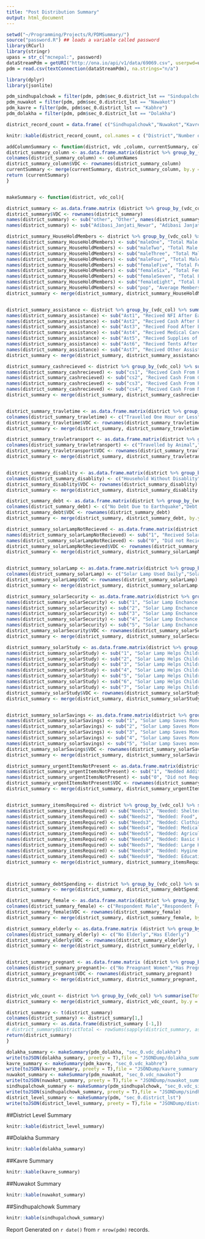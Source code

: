 ```yaml
---
title: "Post Distribution Summary"
output: html_document
---
```


```r
setwd("~/Programming/Projects/R/PDMSummary/")
source("password.R") ## loads a variable called password
library(RCurl)
library(stringr)
upass = str_c("mcnepal:", password)
dataStreamPdm = getURI("http://ona.io/api/v1/data/69069.csv", userpwd=upass, httpauth = 1L)
pdm = read.csv(textConnection(dataStreamPdm), na.strings="n/a")
```

```r

library(dplyr)
library(jsonlite)

pdm_sindhupalchowk = filter(pdm, pdm$sec_0.district_lst == "Sindupalchowk")
pdm_nuwakot = filter(pdm, pdm$sec_0.district_lst == "Nawakot")
pdm_kavre = filter(pdm, pdm$sec_0.district_lst == "Kabhre")
pdm_dolakha = filter(pdm, pdm$sec_0.district_lst == "Dolakha")

district_record_count = data.frame( c("Sindhupalchowk","Nuwakot","Kavrepalanchowk", "Dolakha"), c(nrow(pdm_sindhupalchowk),nrow(pdm_nuwakot),nrow(pdm_kavre),nrow(pdm_dolakha)))

```

```r
knitr::kable(district_record_count, col.names = c ("District","Number of Records"))
```

```r
addColumnSummary <- function(district, vdc ,column, currentSummary, columnNames){
district_summary_column <- as.data.frame.matrix(district %>% group_by_(vdc_col) %>% select_(column)%>% table())
colnames(district_summary_column) <- columnNames
district_summary_column$VDC <- rownames(district_summary_column)
currentSummary <- merge(currentSummary, district_summary_column, by.y = "VDC", by.x = "VDC") 
return (currentSummary)
}


makeSummary <- function(district, vdc_col){

district_summary <- as.data.frame.matrix (district %>% group_by_(vdc_col) %>% select(sec_1.respondent.ethnicity_lst) %>% table())
district_summary$VDC <- rownames(district_summary)
names(district_summary) <- sub("other", "Other", names(district_summary))
names(district_summary) <- sub("Adibasi_Janjati_Newar", "Adibasi Janjati", names(district_summary))

district_summary_HouseHoldMembers <- district %>% group_by_(vdc_col) %>% summarise( maleOne = sum(sec_1.hh_pop.male0_5, na.rm = TRUE), maleTwo = sum(sec_1.hh_pop.male6_11, na.rm = TRUE), maleThree = sum (sec_1.hh_pop.male12_24, na.rm = TRUE), maleFour = sum(sec_1.hh_pop.male25, na.rm = TRUE),femaleFive = sum(sec_1.hh_pop.female0_5, na.rm = TRUE), femaleSix = sum(sec_1.hh_pop.female6_11, na.rm = TRUE), femaleSeven = sum (sec_1.hh_pop.female12_24, na.rm = TRUE), femaleEight= sum(sec_1.hh_pop.female25, na.rm = TRUE), pop = sum(sec_1.hh_pop.total_hh_members, na.rm = TRUE)/n() )
names(district_summary_HouseHoldMembers) <- sub("maleOne", "Total Male Population Aged 0-5", names(district_summary_HouseHoldMembers))
names(district_summary_HouseHoldMembers) <- sub("maleTwo", "Total Male Population Aged 6-11", names(district_summary_HouseHoldMembers))
names(district_summary_HouseHoldMembers) <- sub("maleThree", "Total Male Population Aged 12-24", names(district_summary_HouseHoldMembers))
names(district_summary_HouseHoldMembers) <- sub("maleFour", "Total Male Population Aged Above 25", names(district_summary_HouseHoldMembers))
names(district_summary_HouseHoldMembers) <- sub("femaleFive", "Total Female Population Aged 0-5", names(district_summary_HouseHoldMembers))
names(district_summary_HouseHoldMembers) <- sub("femaleSix", "Total Female Population Aged 6-11", names(district_summary_HouseHoldMembers))
names(district_summary_HouseHoldMembers) <- sub("femaleSeven", "Total Female Population Aged 12-24", names(district_summary_HouseHoldMembers))
names(district_summary_HouseHoldMembers) <- sub("femaleEight", "Total Female Population Aged Above 25", names(district_summary_HouseHoldMembers))
names(district_summary_HouseHoldMembers) <- sub("pop", "Average Members in Household", names(district_summary_HouseHoldMembers))
district_summary <- merge(district_summary, district_summary_HouseHoldMembers, by.y = vdc_col, by.x = "VDC")


district_summary_assistance <- district %>% group_by_(vdc_col) %>% summarise(Ast1 = table(sec_1.assistant_type.nfi)["True"], Ast2 = table(sec_1.assistant_type.cash)["True"], Ast3 = table(sec_1.assistant_type.food)["True"], Ast4 = table(sec_1.assistant_type.med)["True"], Ast5 = table(sec_1.assistant_type.gik)["True"], Ast6 = table(sec_1.assistant_type.tents)["True"], Ast7 = table(sec_1.assistant_type.other)["True"])
names(district_summary_assistance) <- sub("Ast1", "Recived NFI After Earthquake", names(district_summary_assistance))
names(district_summary_assistance) <- sub("Ast2", "Recived Cash After Earthquake", names(district_summary_assistance))
names(district_summary_assistance) <- sub("Ast3", "Recived Food After Earthquake", names(district_summary_assistance))
names(district_summary_assistance) <- sub("Ast4", "Recived Medical Care After Earthquake", names(district_summary_assistance))
names(district_summary_assistance) <- sub("Ast5", "Recived Supplies of Temporary Shelter After Earthquake", names(district_summary_assistance))
names(district_summary_assistance) <- sub("Ast6", "Recived Tents After Earthquake", names(district_summary_assistance))
names(district_summary_assistance) <- sub("Ast7", "Recived Other Assistance After Earthquake", names(district_summary_assistance))
district_summary <- merge(district_summary, district_summary_assistance, by.y = vdc_col, by.x = "VDC")

district_summary_cashrecieved <- district %>% group_by_(vdc_col) %>% summarise(cs1 = table(sec_2.gen_cash_sources.relatives_friends)["True"], cs2 = table(sec_2.gen_cash_sources.government)["True"], cs3 = table(sec_2.gen_cash_sources.private_sector)["True"], cs4 = table(sec_2.gen_cash_sources.ngo)["True"])
names(district_summary_cashrecieved) <- sub("cs1", "Recived Cash From Relative and Friends", names(district_summary_cashrecieved))
names(district_summary_cashrecieved) <- sub("cs2", "Recived Cash From Government", names(district_summary_cashrecieved))
names(district_summary_cashrecieved) <- sub("cs3", "Recived Cash From Private Sector", names(district_summary_cashrecieved))
names(district_summary_cashrecieved) <- sub("cs4", "Recived Cash From NGO's", names(district_summary_cashrecieved))
district_summary <- merge(district_summary, district_summary_cashrecieved, by.y = vdc_col, by.x = "VDC")


district_summary_travletime <- as.data.frame.matrix(district %>% group_by_(vdc_col) %>% select(sec_4.distribution.dist_travel)%>% table())
colnames(district_summary_travletime) <- c("Travelled One Hour or Less","Travelled 1 to 2 Hours", "Travelled 2 to 3 Hours", "Travelled 3 to 4 Hours", "Travelled More Than 4 Hours", "Travel Time Unknown")
district_summary_travletime$VDC <- rownames(district_summary_travletime)
district_summary <- merge(district_summary, district_summary_travletime, by.y = "VDC", by.x = "VDC")

district_summary_travletransport <- as.data.frame.matrix(district %>% group_by_(vdc_col) %>% select(sec_4.distribution.dist_mode)%>% table())
colnames(district_summary_travletransport) <- c("Travelled by Animal","Travelled by Foot", "Travelled by Other Source", "Travelled by Porter ", "Travelled by Truck", "Travel by Motor Vehicle")
district_summary_travletransport$VDC <- rownames(district_summary_travletransport)
district_summary <- merge(district_summary, district_summary_travletransport, by.y = "VDC", by.x = "VDC")


district_summary_disablity <- as.data.frame.matrix(district %>% group_by_(vdc_col) %>% select(sec_1.respondent.hh_categories.physical_disability)%>% table())
colnames(district_summary_disablity) <- c("Household Without Disablity","Household With Disablity")
district_summary_disablity$VDC <- rownames(district_summary_disablity)
district_summary <- merge(district_summary, district_summary_disablity, by.y = "VDC", by.x = "VDC")

district_summary_debt <- as.data.frame.matrix(district %>% group_by_(vdc_col) %>% select(sec_7.debt_quake)%>% table())
colnames(district_summary_debt) <- c("No Debt Due to Earthquake","Debt Taken Due to Earthquake")
district_summary_debt$VDC <- rownames(district_summary_debt)
district_summary <- merge(district_summary, district_summary_debt, by.y = "VDC", by.x = "VDC")

district_summary_solarLampNotRecieved <- as.data.frame.matrix(district %>% group_by_(vdc_col) %>% select(sec_4.receive_lantern)%>% table())
names(district_summary_solarLampNotRecieved) <- sub("1", "Recived Solar Lamp", names(district_summary_solarLampNotRecieved))
names(district_summary_solarLampNotRecieved) <- sub("0", "Did not Recieve Solar Lamp", names(district_summary_solarLampNotRecieved))
district_summary_solarLampNotRecieved$VDC <- rownames(district_summary_solarLampNotRecieved)
district_summary <- merge(district_summary, district_summary_solarLampNotRecieved, by.y = "VDC", by.x = "VDC")


district_summary_solarLamp <- as.data.frame.matrix(district %>% group_by_(vdc_col) %>% select(sec_4.lantern_use)%>% table())
colnames(district_summary_solarLamp) <- c("Solar Lamp Used Daily","Solar Lamp Used 4-5 Times/Week", "Solar Lamp Used 2-3 Times/Week", "Solar Lamp Seldom Used", "Never Used Solar Lamp")
district_summary_solarLamp$VDC <- rownames(district_summary_solarLamp)
district_summary <- merge(district_summary, district_summary_solarLamp, by.y = "VDC", by.x = "VDC")

district_summary_solarSecurity <- as.data.frame.matrix(district %>% group_by_(vdc_col) %>% select(sec_4.solar_light.light_safety)%>% table())
names(district_summary_solarSecurity) <- sub("1", "Solar Lamp Enchance Securty: Strongly Agree", names(district_summary_solarSecurity))
names(district_summary_solarSecurity) <- sub("2", "Solar Lamp Enchance Securty: Agree", names(district_summary_solarSecurity))
names(district_summary_solarSecurity) <- sub("3", "Solar Lamp Enchance Securty: Neutral", names(district_summary_solarSecurity))
names(district_summary_solarSecurity) <- sub("4", "Solar Lamp Enchance Securty: Disagree", names(district_summary_solarSecurity))
names(district_summary_solarSecurity) <- sub("5", "Solar Lamp Enchance Securty: Strongly Disagree", names(district_summary_solarSecurity))
district_summary_solarSecurity$VDC <- rownames(district_summary_solarSecurity)
district_summary <- merge(district_summary, district_summary_solarSecurity, by.y = "VDC", by.x = "VDC")

district_summary_solarStudy <- as.data.frame.matrix(district %>% group_by_(vdc_col) %>% select(sec_4.solar_light.study_light)%>% table())
names(district_summary_solarStudy) <- sub("1", "Solar Lamp Helps Children Study: Strongly Agree", names(district_summary_solarStudy))
names(district_summary_solarStudy) <- sub("2", "Solar Lamp Helps Children Study: Agree", names(district_summary_solarStudy))
names(district_summary_solarStudy) <- sub("3", "Solar Lamp Helps Children Study: Neutral", names(district_summary_solarStudy))
names(district_summary_solarStudy) <- sub("4", "Solar Lamp Helps Children Study: Disagree", names(district_summary_solarStudy))
names(district_summary_solarStudy) <- sub("5", "Solar Lamp Helps Children Study: Strongly Disagree", names(district_summary_solarStudy))
names(district_summary_solarStudy) <- sub("6", "Solar Lamp Helps Children Study: No Children", names(district_summary_solarStudy))
names(district_summary_solarStudy) <- sub("7", "Solar Lamp Helps Children Study: Children Not in School ", names(district_summary_solarStudy))
district_summary_solarStudy$VDC <- rownames(district_summary_solarStudy)
district_summary <- merge(district_summary, district_summary_solarStudy, by.y = "VDC", by.x = "VDC")


district_summary_solarSavings <- as.data.frame.matrix(district %>% group_by_(vdc_col) %>% select(sec_4.solar_light.lighting_savings)%>% table())
names(district_summary_solarSavings) <- sub("1", "Solar Lamp Saves Money: Strongly Agree", names(district_summary_solarSavings))
names(district_summary_solarSavings) <- sub("2", "Solar Lamp Saves Money: Agree", names(district_summary_solarSavings))
names(district_summary_solarSavings) <- sub("3", "Solar Lamp Saves Money: Neutral", names(district_summary_solarSavings))
names(district_summary_solarSavings) <- sub("4", "Solar Lamp Saves Money: Disagree", names(district_summary_solarSavings))
names(district_summary_solarSavings) <- sub("5", "Solar Lamp Saves money: Strongly Disagree", names(district_summary_solarSavings))
district_summary_solarSavings$VDC <- rownames(district_summary_solarSavings)
district_summary <- merge(district_summary, district_summary_solarSavings, by.y = "VDC", by.x = "VDC")

district_summary_urgentItemsNotPresent <- as.data.frame.matrix(district %>% group_by_(vdc_col) %>% select(sec_4.urgently_needed)%>% table())
names(district_summary_urgentItemsNotPresent) <- sub("1", "Nedded Additional Urgent Items not Present in the Kit", names(district_summary_urgentItemsNotPresent))
names(district_summary_urgentItemsNotPresent) <- sub("0", "Did not Require Additional Urgent Items", names(district_summary_urgentItemsNotPresent))
district_summary_urgentItemsNotPresent$VDC <- rownames(district_summary_urgentItemsNotPresent)
district_summary <- merge(district_summary, district_summary_urgentItemsNotPresent, by.y = "VDC", by.x = "VDC")


district_summary_itemsRequired <- district %>% group_by_(vdc_col) %>% summarise(Needs1 = table(sec_4.needs.1)["True"], Needs2 = table(sec_4.needs.2)["True"], Needs3 = table(sec_4.needs.3)["True"], Needs4 = table(sec_4.needs.4)["True"], Needs5 = table(sec_4.needs.5)["True"], Needs6 = table(sec_4.needs.6)["True"], Needs7 = table(sec_4.needs.7)["True"], Needs8 = table(sec_4.needs.8)["True"], Needs9 = table(sec_4.needs.9)["True"])
names(district_summary_itemsRequired) <- sub("Needs1", "Needed: Shelter Construction Materials", names(district_summary_itemsRequired))
names(district_summary_itemsRequired) <- sub("Needs2", "Nedded: Food", names(district_summary_itemsRequired))
names(district_summary_itemsRequired) <- sub("Needs3", "Nedded: Clothing", names(district_summary_itemsRequired))
names(district_summary_itemsRequired) <- sub("Needs4", "Nedded: Medical Supplies", names(district_summary_itemsRequired))
names(district_summary_itemsRequired) <- sub("Needs5", "Nedded: Agricultural Inputs", names(district_summary_itemsRequired))
names(district_summary_itemsRequired) <- sub("Needs6", "Nedded: Basic Household Items", names(district_summary_itemsRequired))
names(district_summary_itemsRequired) <- sub("Needs7", "Nedded: Large Household Items", names(district_summary_itemsRequired))
names(district_summary_itemsRequired) <- sub("Needs8", "Nedded: Hygine Products", names(district_summary_itemsRequired))
names(district_summary_itemsRequired) <- sub("Needs9", "Nedded: Educational Materials", names(district_summary_itemsRequired))
district_summary <- merge(district_summary, district_summary_itemsRequired, by.y = vdc_col, by.x = "VDC")



district_summary_debtSpending <- district %>% group_by_(vdc_col) %>% summarise(FoodSpending = sum(sec_7.debt_earthquake.debt_food, na.rm = TRUE), HouseholdItemSpending = sum(sec_7.debt_earthquake.debt_basic_hh, na.rm = TRUE), ConstructionSpending = (sum (sec_7.debt_earthquake.debt_shelter, na.rm = TRUE) + sum(sec_7.debt_earthquake.debt_labor, na.rm = TRUE)), SavingAfterDebtSpending = sum(sec_7.debt_earthquake.debt_savings, na.rm = TRUE))
district_summary <- merge(district_summary, district_summary_debtSpending, by.y = vdc_col, by.x = "VDC")

district_summary_female <- as.data.frame.matrix(district %>% group_by_(vdc_col) %>% select(sec_1.respondent.respondent_female)%>% table())
colnames(district_summary_female) <- c("Respondent Male","Respondent Female")
district_summary_female$VDC <- rownames(district_summary_female)
district_summary <- merge(district_summary, district_summary_female, by.y = "VDC", by.x = "VDC")

district_summary_elderly <- as.data.frame.matrix (district %>% group_by_(vdc_col) %>% select(sec_1.respondent.hh_categories.elderly_people) %>% table())
colnames(district_summary_elderly) <- c("No Elderly","Has Elderly")
district_summary_elderly$VDC <- rownames(district_summary_elderly)
district_summary <- merge(district_summary, district_summary_elderly, by.y = "VDC", by.x = "VDC")


district_summary_pregnant <- as.data.frame.matrix (district %>% group_by_(vdc_col) %>% select(sec_1.respondent.hh_categories.pregnant_lactating_women) %>% table())
colnames(district_summary_pregnant)<- c("No Preagnant Women","Has Pregnant Women")
district_summary_pregnant$VDC <- rownames(district_summary_pregnant)
district_summary <- merge(district_summary, district_summary_pregnant, by.y = "VDC", by.x = "VDC")


district_vdc_count <- district %>% group_by_(vdc_col) %>% summarise(TotalRecords = n()) 
district_summary <- merge(district_summary, district_vdc_count, by.y = vdc_col, by.x = "VDC")

district_summary <- t(district_summary)
colnames(district_summary) <- district_summary[1,]
district_summary <- as.data.frame(district_summary [-1,])
# district_summary$DistrictTotal <- rowSums(sapply(district_summary, as.numeric))
return(district_summary)
}

dolakha_summary <- makeSummary(pdm_dolakha, "sec_0.vdc_dolakha")
write(toJSON(dolakha_summary, preety = T),file = "JSONDump/dolakha_summary.json")
kavre_summary <- makeSummary(pdm_kavre, "sec_0.vdc_kabhre")
write(toJSON(kavre_summary, preety = T),file = "JSONDump/kavre_summary.json")
nuwakot_summary <- makeSummary(pdm_nuwakot, "sec_0.vdc_nawakot")
write(toJSON(nuwakot_summary, preety = T),file = "JSONDump/nuwakot_summary.json")
sindhupalchowk_summary <- makeSummary(pdm_sindhupalchowk, "sec_0.vdc_sindu")
write(toJSON(sindhupalchowk_summary, preety = T),file = "JSONDump/sindhupalchowk_summary.json")
district_level_summary <- makeSummary(pdm, "sec_0.district_lst")
write(toJSON(district_level_summary, preety = T),file = "JSONDump/district_level_summary.json")
```

##District Level Summary
```r
knitr::kable(district_level_summary)
```

##Dolakha Summary 
```r
knitr::kable(dolakha_summary)
```

##Kavre Summary 
```r
knitr::kable(kavre_summary)
```

##Nuwakot Summary 
```r
knitr::kable(nuwakot_summary)
```

##Sindhupalchowk Summary 
```r
knitr::kable(sindhupalchowk_summary)
```

Report Generated on `r date()` from `r nrow(pdm)` records. 